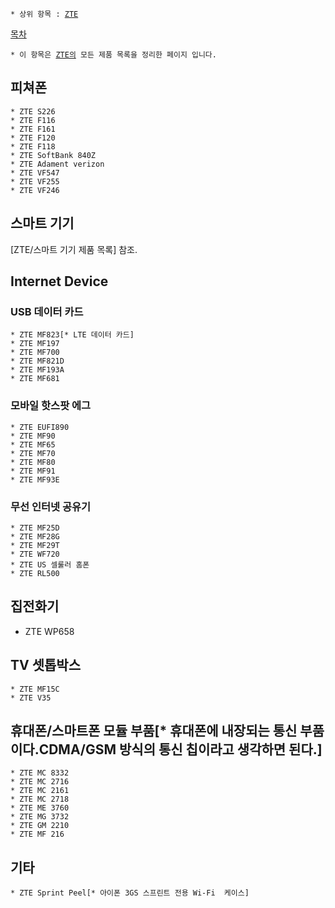  * 상위 항목 : [[ZTE]]

[[목차]]
 * 이 항목은 [[ZTE]]의 모든 제품 목록을 정리한 페이지 입니다.

== 피쳐폰 ==
 * ZTE S226
 * ZTE F116
 * ZTE F161
 * ZTE F120
 * ZTE F118
 * ZTE SoftBank 840Z
 * ZTE Adament verizon
 * ZTE VF547
 * ZTE VF255
 * ZTE VF246



== 스마트 기기 ==
[ZTE/스마트 기기 제품 목록] 참조.
== Internet Device ==
=== USB 데이터 카드 ===
 * ZTE MF823[* LTE 데이터 카드]
 * ZTE MF197
 * ZTE MF700
 * ZTE MF821D
 * ZTE MF193A
 * ZTE MF681

=== 모바일 핫스팟 에그 ===
 * ZTE EUFI890
 * ZTE MF90
 * ZTE MF65
 * ZTE MF70
 * ZTE MF80
 * ZTE MF91
 * ZTE MF93E

=== 무선 인터넷 공유기 ===
 * ZTE MF25D 
 * ZTE MF28G 
 * ZTE MF29T
 * ZTE WF720
 * ZTE US 셀룰러 홈폰
 * ZTE RL500

== 집전화기 ==
* ZTE WP658

== TV 셋톱박스 ==
 * ZTE MF15C
 * ZTE V35

== 휴대폰/스마트폰 모듈 부품[* 휴대폰에 내장되는 통신 부품이다.CDMA/GSM 방식의 통신 칩이라고 생각하면 된다.] ==
 * ZTE MC 8332
 * ZTE MC 2716
 * ZTE MC 2161
 * ZTE MC 2718
 * ZTE ME 3760
 * ZTE MG 3732 
 * ZTE GM 2210
 * ZTE MF 216

== 기타 == 
 * ZTE Sprint Peel[* 아이폰 3GS 스프린트 전용 Wi-Fi  케이스]
